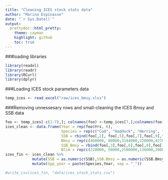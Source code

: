 ```yaml
---
title: "Cleaning ICES stock stats data"
author: "Marina Espinasse"
date: "`r Sys.Date()`"
output:
  prettydoc::html_pretty:
    theme: cayman
    highlight: github
    toc: true
---
```

###loading libraries
```r
library(readxl)
library(readr)
library(RCurl)
library(dplyr)
```

###Loading ICES stock parameters data
```r
temp_ices <- read_excel("raw/ices_bmsy.xlsx")
```

###Removing unnessesary rows and small-cleaning the ICES Bmsy and SSB data
```r
foo <- temp_ices[-c(1:7),]; colnames(foo) <-temp_ices[7,];colnames(foo)[13] <-"SSB"
ices_clean <- data.frame(Year = rep(foo$Yrs, 6), 
                         Species = rep(c("Cod", "Haddock", "Herring", "Saithe","Capelin", "Kingcrab"), each = 72),
                         SSB = rbind(foo[,2], foo[,5],foo[,7],foo[,9],foo[,11],foo[,13]),
                         Bmsy = rep(c(460000, 80000,3184000,220000,427000,NA), each = 72),
                         SSB_Bmsy = rbind(foo[,3],foo[,6],foo[,8],foo[,10],foo[,12],foo[,14]),
                         Blim = rep(c(220000, 50000,2500000,136000,200000,NA), each = 72) )
ices_fin <- ices_clean %>% 
            mutate(SSB = as.numeric(SSB),SSB.Bmsy = as.numeric(SSB.Bmsy)) %>% 
            mutate(Spp_year = paste(Species,Year, sep = "_"))

#write_csv(ices_fin, "data/ices_stock_stats.csv")
```

